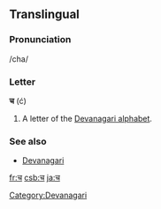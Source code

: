 ==Translingual==

===Pronunciation===
/cha/

===Letter===
'''च''' (ć)

# A letter of the [[Devanagari alphabet]].

===See also===
* [[w:Devanagari|Devanagari]]

[[Category:Devanagari]]

[[fr:च]]
[[csb:च]]
[[ja:च]]